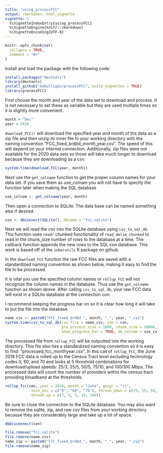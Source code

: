 ```yaml
---
title: "using_processFCC"
output: rmarkdown::html_vignette
vignette: >
  %\VignetteIndexEntry{using_processFCC}
  %\VignetteEngine{knitr::rmarkdown}
  %\VignetteEncoding{UTF-8}
---
```


```r
knitr::opts_chunk$set(
  collapse = TRUE,
  comment = "#>"
)
```


Install and load the package with the following code:

```r
install.packages("devtools")
library(devtools)
install_github("kdmulligan/processFCC", build_vignettes = TRUE)
library(processFCC)
```

First choose the month and year of the data set to download and process.
It is not necessary to set these as variable but they are used multiple
times so it is slightly more convenient.

```r
month = "Dec"
year = 2018
```

`download_FCC()` will download the specified year and month of the data
as a zip file and then unzip its inner file to your working directory
with the naming convention "FCC_fixed_brdbd_month_year.csv". The speed
of this will depend on your internet connection. Additionally, zip files
were not available for the 2020 data sets so those will take much longer
to download because they are downloading as a csv.

```r
system.time(download_FCC(year, month))
```

Next use the `get_colname` function to get the proper column names for
your data set. If you save them as use_colnam you will not have to
specify the function later when making the SQL database

```r
use_colnam <- get_colname(year, month)
```

Then open a connection to SQLite. The data base can be named something
else if desired.

```r
con <- dbConnect(SQLite(), dbname = "fcc.sqlite")
```

Next we will read the csv into the SQLite database using
`csv_to_sql_db`. This function uses `readr` chunked functionality of
`read_delim_chunked` to read in the chunk_size number of rows to the
database at a time. The callback function appends the new rows to the
SQL con database. This work is based off of the `inborutils` R package
on github.

In the `download_FCC` function the raw FCC files are saved with a
standardized naming convention as shown below, making it easy to find
the file to be processed.

It is vital you use the specified column names or `rollup_FCC` will not
recognize the column names in the database. Thus use the `get_colname`
function as shown above. After calling `csv_to_sql_db`, your raw FCC
data will exist in a SQLite database at the connection con.

I recommend keeping the progress bar on so it is clear how long it will
take to put the file into the database.

```r
name_csv <- paste0("FCC_fixed_brdbd_", month, "_", year, ".csv")
system.time(csv_to_sql_db(csv_file = name_csv, con = con, 
                          pre_process_size = 1000, chunk_size = 50000,
                          show_progress_bar = TRUE, db_colnam = use_colnam))
```

The processed file from `rollup_FCC` will be outputted into the working
directory. This file also has a standardized naming convention so it is
easy to find: "processed_fcc_monthyear.csv". In this call of
`rollup_FCC`, the June 2018 FCC data is rolled up to the Census Tract
level excluding technology codes 0, 60, and 70 and looks at 5 threshold
combinations for download/upload speeds: 25/3, 25/5, 50/5, 75/10, and
100/100 Mbps. The processed data will count the number of providers
within the census tract providing broadband at the thresholds.

```r
rollup_fcc(con, year = 2018, month = "June", geogr = "ct",
            tech_exc = c("0", "60", "70"), thresh_down = c(25, 25, 50, 75, 100),
            thresh_up = c(3, 5, 5, 10, 100))

```

Be sure to close the connection to the SQLite database. You may also
want to remove the sqlite, zip, and raw csv files from your working
directory because they are considerably large and take up a lot of
space.

```r
dbDisconnect(con)

file.remove("fcc.sqlite")
file.remove(name.csv)
name_zip <- paste0("FCC_fixed_brdbd_", month, "_", year, ".zip")
file.remove(name_zip)
```
